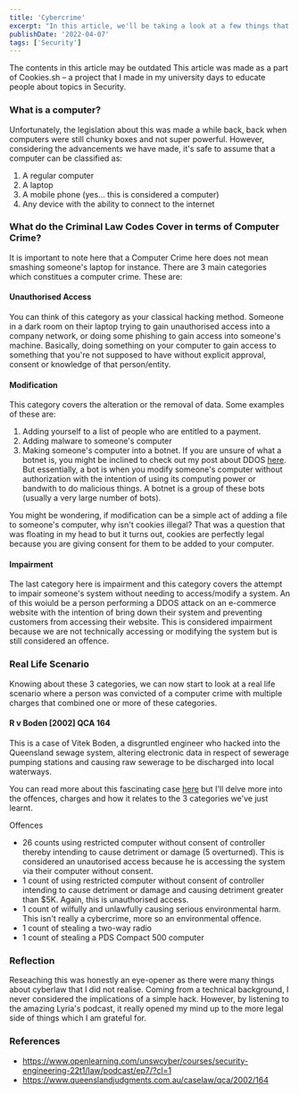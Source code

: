 ```yaml
---
title: 'Cybercrime'
excerpt: "In this article, we'll be taking a look at a few things that are bound to open your mind to really interesting concepts in cyberlaw. For instance, coming from a technical background, did you know that a computer isn't just defined as something that you use to work on assignments??!! Is your mind blown? I know right!! Then, we'll be taking a look at what exactly do the Criminal Code Laws cover in terms of Computer Crimes. Finally, we'll analyse a real life case study where all these concepts and criminal codes come into play."
publishDate: '2022-04-07'
tags: ['Security']
---
```



<div className="markdown">

<div className="grid w-full my-8 items-start gap-4">
  <Alert variant="destructive" className="w-full gap-4">
    <InfoIcon className='w-5'/>
    <AlertTitle>The contents in this article may be outdated</AlertTitle>
    <AlertDescription>This article was made as a part of Cookies.sh – a project that I made in my university days to educate people about topics in Security.</AlertDescription>
  </Alert>
</div>

### What is a computer?

Unfortunately, the legislation about this was made a while back, back when computers were still chunky boxes and not super powerful. However, considering the advancements we have made, it's safe to assume that a computer can be classified as:

1. A regular computer
2. A laptop
3. A mobile phone (yes... this is considered a computer)
4. Any device with the ability to connect to the internet

### What do the Criminal Law Codes Cover in terms of Computer Crime?

It is important to note here that a Computer Crime here does not mean smashing someone's laptop for instance. There are 3 main categories which constitues a computer crime. These are:

#### Unauthorised Access

You can think of this category as your classical hacking method. Someone in a dark room on their laptop trying to gain unauthorised access into a company network, or doing some phishing to gain access into someone's machine. Basically, doing something on your computer to gain access to something that you're not supposed to have without explicit approval, consent or knowledge of that person/entity.

#### Modification

This category covers the alteration or the removal of data. Some examples of these are:

1. Adding yourself to a list of people who are entitled to a payment.
2. Adding malware to someone's computer
3. Making someone's computer into a botnet. If you are unsure of what a botnet is, you might be inclined to check out my post about DDOS [here](https://cookies-sh.web.app/post/ddos-attacks). But essentially, a bot is when you modify someone's computer without authorization with the intention of using its computing power or bandwith to do malicious things. A botnet is a group of these bots (usually a very large number of bots).

You might be wondering, if modification can be a simple act of adding a file to someone's computer, why isn't cookies illegal? That was a question that was floating in my head to but it turns out, cookies are perfectly legal because you are giving consent for them to be added to your computer.

#### Impairment

The last category here is impairment and this category covers the attempt to impair someone's system without needing to access/modify a system. An of this woiuld be a person performing a DDOS attack on an e-commerce website with the intention of bring down their system and preventing customers from accessing their website. This is considered impairment because we are not technically accessing or modifying the system but is still considered an offence.

### Real Life Scenario

Knowing about these 3 categories, we can now start to look at a real life scenario where a person was convicted of a computer crime with multiple charges that combined one or more of these categories.

#### R v Boden [2002] QCA 164

This is a case of Vitek Boden, a disgruntled engineer who hacked into the Queensland sewage system, altering electronic data in respect of sewerage pumping stations and causing raw sewerage to be discharged into local waterways.

You can read more about this fascinating case [here](https://www.queenslandjudgments.com.au/caselaw/qca/2002/164) but I'll delve more into the offences, charges and how it relates to the 3 categories we've just learnt.

Offences

- 26 counts using restricted computer without consent of controller thereby intending to cause detriment or damage (5 overturned). This is considered an unautorised access because he is accessing the system via their computer without consent.
- 1 count of using restricted computer without consent of controller intending to cause detriment or damage and causing detriment greater than $5K. Again, this is unauthorised access.
- 1 count of wilfully and unlawfully causing serious environmental harm. This isn't really a cybercrime, more so an environmental offence.
- 1 count of stealing a two-way radio
- 1 count of stealing a PDS Compact 500 computer

### Reflection

Reseaching this was honestly an eye-opener as there were many things about cyberlaw that I did not realise. Coming from a technical background, I never considered the implications of a simple hack. However, by listening to the amazing Lyria's podcast, it really opened my mind up to the more legal side of things which I am grateful for.

### References

- https://www.openlearning.com/unswcyber/courses/security-engineering-22t1/law/podcast/ep7/?cl=1
- https://www.queenslandjudgments.com.au/caselaw/qca/2002/164


</div>
